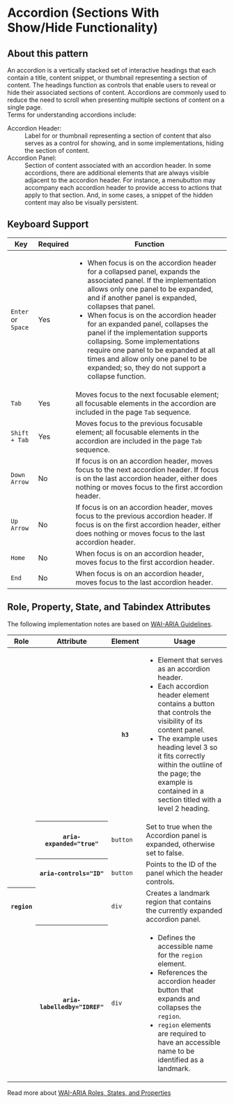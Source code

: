 <div class="v-application d-block">
  <div class="v-application--wrap">
    <h1 class="mb-3 teal--text">Accordion (Sections With Show/Hide Functionality)</h1>
    <h2 class="mb-3 teal--text">About this pattern</h2>
    <div class="mb-5">
      <div>
        An accordion is a vertically stacked set of interactive headings that each contain a title, content snippet, or thumbnail representing a section of content.
        The headings function as controls that enable users to reveal or hide their associated sections of content.
        Accordions are commonly used to reduce the need to scroll when presenting multiple sections of content on a single page.
      </div>
      <div>Terms for understanding accordions include:</div>
      <dl class="mb-2">
        <dt className="font-weight-bold">Accordion Header:</dt>
        <dd className="ml-8 mb-1">
          Label for or thumbnail representing a section of content that also serves as a control for showing, and in some implementations, hiding the section of content.
        </dd>
        <dt className="font-weight-bold">Accordion Panel:</dt>
        <dd className="ml-8 mb-1">
          Section of content associated with an accordion header.
          In some accordions, there are additional elements that are always visible adjacent to the accordion header.
          For instance, a menubutton may accompany each accordion header to provide access to actions that apply to that section.
          And, in some cases, a snippet of the hidden content may also be visually persistent.
        </dd>
      </dl>
    </div>
    <h2 class="mb-3 teal--text">Keyboard Support</h2>
    <div class="v-data-table theme--light">
      <div class="v-data-table__wrapper">
        <table class="mb-5">
          <thead>
            <tr className="white">
              <th className="text-left">Key</th>
              <th className="text-left">Required</th>
              <th className="text-left">Function</th>
            </tr>
          </thead>
          <tbody>
            <tr className="white">
              <td>
                <code>Enter</code> or <code>Space</code>
              </td>
              <td>Yes</td>
              <td>
                <ul>
                  <li>
                    When focus is on the accordion header for a collapsed panel, expands the associated panel.
                    If the implementation allows only one panel to be expanded, and if another panel is expanded, collapses that panel.
                  </li>
                  <li>
                    When focus is on the accordion header for an expanded panel, collapses the panel if the implementation supports collapsing.
                    Some implementations require one panel to be expanded at all times and allow only one panel to be expanded; so, they do not support a collapse function.
                  </li>
                </ul>
              </td>
            </tr>
            <tr className="white">
              <td>
                <code>Tab</code>
              </td>
              <td>Yes</td>
              <td>
                Moves focus to the next focusable element;
                all focusable elements in the accordion are included in the page <code>Tab</code> sequence.
              </td>
            </tr>
            <tr className="white">
              <td>
                <code>Shift + Tab</code>
              </td>
              <td>Yes</td>
              <td>
                Moves focus to the previous focusable element;
                all focusable elements in the accordion are included in the page <code>Tab</code> sequence.
              </td>
            </tr>
            <tr className="white">
              <td>
                <code>Down Arrow</code>
              </td>
              <td>No</td>
              <td>
                If focus is on an accordion header, moves focus to the next accordion header.
                If focus is on the last accordion header, either does nothing or moves focus to the first accordion header.
              </td>
            </tr>
            <tr className="white">
              <td>
                <code>Up Arrow</code>
              </td>
              <td>No</td>
              <td>
                If focus is on an accordion header, moves focus to the previous accordion header.
                If focus is on the first accordion header, either does nothing or moves focus to the last accordion header.
              </td>
            </tr>
            <tr className="white">
              <td>
                <code>Home</code>
              </td>
              <td>No</td>
              <td>When focus is on an accordion header, moves focus to the first accordion header.</td>
            </tr>
            <tr className="white">
              <td>
                <code>End</code>
              </td>
              <td>No</td>
              <td>When focus is on an accordion header, moves focus to the last accordion header.</td>
            </tr>
          </tbody>
        </table>
      </div>
    </div>
    <h2 class="mb-3 teal--text">Role, Property, State, and Tabindex Attributes</h2>
    <div>
      The following implementation notes are based on <a class="blue--text text--darken-2" href="https://www.w3.org/WAI/standards-guidelines/aria/" target="blank">
        WAI-ARIA Guidelines</a>.
    </div>
    <div class="v-data-table theme--light">
      <div class="v-data-table__wrapper">
        <table class="mb-5">
          <thead>
            <tr className="white">
              <th className="text-left">Role</th>
              <th className="text-left">Attribute</th>
              <th className="text-left">Element</th>
              <th className="text-left">Usage</th>
            </tr>
          </thead>
          <tbody>
            <tr className="white">
              <td></td>
              <td></td>
              <th className="text-body-2" scope="row">
                <code>h3</code>
              </th>
              <td>
                <ul>
                  <li>Element that serves as an accordion header.</li>
                  <li>Each accordion header element contains a button that controls the visibility of its content panel.</li>
                  <li>The example uses heading level 3 so it fits correctly within the outline of the page; the example is contained in a section titled with a level 2 heading.</li>
                </ul>
              </td>
            </tr>
            <tr className="white">
              <td></td>
              <th className="text-body-2" scope="row">
                <code>aria-expanded="true"</code>
              </th>
              <td>
                <code>button</code>
              </td>
              <td>Set to true when the Accordion panel is expanded, otherwise set to false.</td>
            </tr>
            <tr className="white">
              <td></td>
              <th className="text-body-2" scope="row">
                <code>aria-controls="ID"</code>
              </th>
              <td>
                <code>button</code>
              </td>
              <td>Points to the ID of the panel which the header controls.</td>
            </tr>
            <tr className="white">
              <th className="text-body-2" scope="row">
                <code>region</code>
              </th>
              <td></td>
              <td>
                <code>div</code>
              </td>
              <td>Creates a landmark region that contains the currently expanded accordion panel.</td>
            </tr>
            <tr className="white">
              <td></td>
              <th className="text-body-2" scope="row">
                <code>aria-labelledby="IDREF"</code>
              </th>
              <td>
                <code>div</code>
              </td>
              <td>
                <ul>
                  <li>
                    Defines the accessible name for the <code>region</code> element.
                  </li>
                  <li>
                    References the accordion header button that expands and collapses the <code>region</code>.
                  </li>
                  <li>
                    <code>region</code> elements are required to have an accessible name to be identified as a landmark.
                  </li>
                </ul>
              </td>
            </tr>
          </tbody>
        </table>
      </div>
    </div>
    <div>
      Read more about <a class="blue--text text--darken-2" href="https://www.w3.org/WAI/ARIA/apg/patterns/accordion/#wai-aria-roles-states-and-properties" target="blank">
        WAI-ARIA Roles, States, and Properties</a>
    </div>
  </div>
</div>

